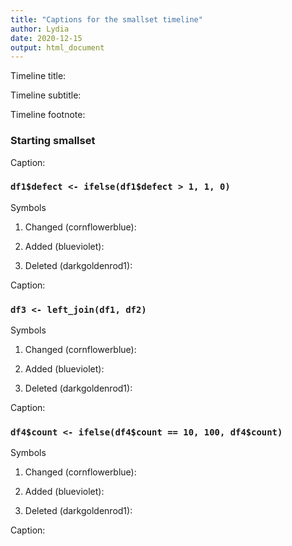 ```yaml
---
title: "Captions for the smallset timeline"
author: Lydia
date: 2020-12-15
output: html_document
---
```


Timeline title: 

Timeline subtitle: 

Timeline footnote: 

### Starting smallset

Caption: 

### `df1$defect <- ifelse(df1$defect > 1, 1, 0)`

Symbols

1. Changed (cornflowerblue):

2. Added (blueviolet):

3. Deleted (darkgoldenrod1):

Caption: 

### `df3 <- left_join(df1, df2)`

Symbols

1. Changed (cornflowerblue):

2. Added (blueviolet):

3. Deleted (darkgoldenrod1):

Caption: 

### `df4$count <- ifelse(df4$count == 10, 100, df4$count)`

Symbols

1. Changed (cornflowerblue):

2. Added (blueviolet):

3. Deleted (darkgoldenrod1):

Caption: 
